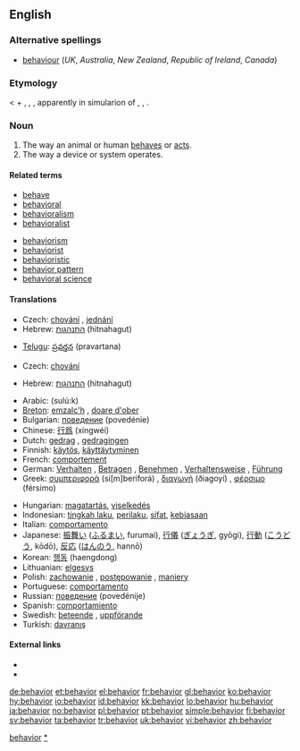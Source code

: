 {{also|behaviour}}<!--If you edit this entry, please also edit [[behaviour]] to ensure these two entries remain synchronized.-->[[Category:Synchronized entries|behavior]]
==English==

===Alternative spellings===
* [[behaviour]] (''UK'', ''Australia'', ''New Zealand'', ''Republic of Ireland'', ''Canada'')

===Etymology===
< {{term|behave}} + {{term|-oure}}, {{term|-iour}}, {{term|-ior}}, apparently in simularion of {{term|havior}}, {{term|haviour}}, {{term|havour}}.

===Noun===
{{en-noun|s|-}}  {{US}}

# The way an animal or human [[behave]]s or [[act]]s.
# The way a device or system operates.

====Related terms====
{{rel-top|the actions of organisms}}
* [[behave]]
* [[behavioral]]
* [[behavioralism]]
* [[behavioralist]]
{{rel-mid}}
* [[behaviorism]]
* [[behaviorist]]
* [[behavioristic]]
* [[behavior pattern]]
* [[behavioral science]]
{{rel-bottom}}

====Translations====
{{trans-top|way an animal or human behaves or acts}}
* Czech: [[chování]] {{n}}, [[jednání]] {{n}}
* Hebrew: [[התנהגות]] (hitnahagut) {{f}}
{{trans-mid}}
* [[Telugu]]: [[ప్రవర్తన]] (pravartana)
{{trans-bottom}}

{{trans-top|way matter moves}}
* Czech: [[chování]] {{n}}
{{trans-mid}}
* Hebrew: [[התנהגות]] (hitnahagut) {{f}}
{{trans-bottom}}
{{checktrans-top}}
* Arabic: {{Arab|[[سلوك]]}} (sulú:k)
* [[Breton]]: [[emzalc'h]] {{m}}, [[doare d'ober]] {{m}}
* Bulgarian: [[поведение]] (povedénie) {{n}}
* Chinese: [[行爲]] (xíngwéi)
* Dutch: [[gedrag]] {{n}}, [[gedragingen]] {{f|p}}
* Finnish: [[käytös]], [[käyttäytyminen]]
* French: [[comportement]] {{m}}
* German: [[Verhalten]] {{n}}, [[Betragen]] {{n}}, [[Benehmen]] {{n}}, [[Verhaltensweise]] {{f}}, [[Führung]] {{f}}
* Greek: [[συμπεριφορά]] (si[m]beriforá) {{f}}, [[διαγωγή]] (ðiagoyí) {{f}}, [[φέρσιμο]] (férsimo) {{n}}
{{trans-mid}}
* Hungarian: [[magatartás]], [[viselkedés]]
* Indonesian: [[tingkah laku]], [[perilaku]], [[sifat]], [[biasa|kebiasaan]]
* Italian: [[comportamento]] {{m}}
* Japanese: [[振舞い]] ([[ふるまい]], furumai), [[行儀]] ([[ぎょうぎ]], gyōgi), [[行動]] ([[こうどう]], kōdō), [[反応]] ([[はんのう]], hannō)
* Korean: [[행동]] (haengdong)
* Lithuanian: [[elgesys]] {{m}}
* Polish: [[zachowanie]] {{n}}, [[postępowanie]] {{n}}, [[maniery]] {{p}}
* Portuguese: [[comportamento]] {{m}}
* Russian: [[поведение]] (povedénije) {{n}}
* Spanish: [[comportamiento]] {{m}}
* Swedish: [[beteende]] {{n}}, [[uppförande]]
* Turkish: [[davranış]]
{{trans-bottom}}

====External links====
* {{R:Webster 1913}}
* {{R:Century 1911}}

[[Category:Behaviour|*]]

[[de:behavior]]
[[et:behavior]]
[[el:behavior]]
[[fr:behavior]]
[[gl:behavior]]
[[ko:behavior]]
[[hy:behavior]]
[[io:behavior]]
[[id:behavior]]
[[kk:behavior]]
[[lo:behavior]]
[[hu:behavior]]
[[ja:behavior]]
[[no:behavior]]
[[pl:behavior]]
[[pt:behavior]]
[[simple:behavior]]
[[fi:behavior]]
[[sv:behavior]]
[[ta:behavior]]
[[tr:behavior]]
[[uk:behavior]]
[[vi:behavior]]
[[zh:behavior]]